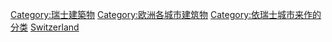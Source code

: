 {{Commons category|Buildings in Switzerland by city}}

[[Category:瑞士建築物|Category:瑞士建築物]]
[[Category:欧洲各城市建筑物|Category:欧洲各城市建筑物]]
[[Category:依瑞士城市来作的分类|Category:依瑞士城市来作的分类]]
[[Category:各国各城市建筑物|Switzerland]]